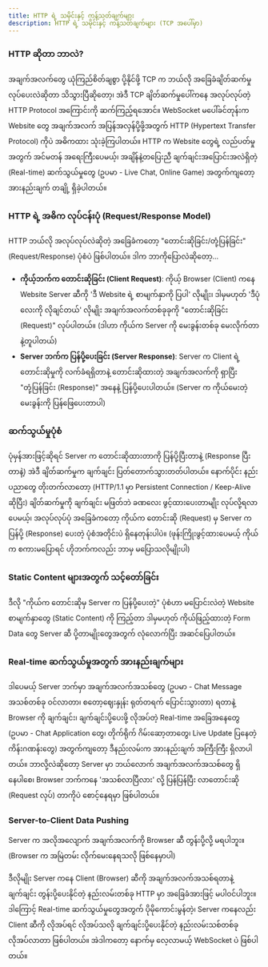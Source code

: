 ```yaml
---
title: HTTP ရဲ့ သမိုင်းနှင့် ကန့်သတ်ချက်များ
description: HTTP ရဲ့ သမိုင်းနှင့် ကန့်သတ်ချက်များ (TCP အပေါ်မှာ)
---
```



### HTTP ဆိုတာ ဘာလဲ?

အချက်အလက်တွေ ယုံကြည်စိတ်ချစွာ ပို့နိုင်ဖို့ TCP က ဘယ်လို အခြေခံချိတ်ဆက်မှု လုပ်ပေးလဲဆိုတာ သိသွားပြီဆိုတော့၊ အဲဒီ TCP ချိတ်ဆက်မှုပေါ်ကနေ အလုပ်လုပ်တဲ့ HTTP Protocol အကြောင်းကို ဆက်ကြည့်ရအောင်။ WebSocket မပေါ်ခင်တုန်းက Website တွေ အချက်အလက် အပြန်အလှန်ပို့ဖို့အတွက် HTTP (Hypertext Transfer Protocol) ကိုပဲ အဓိကထား သုံးခဲ့ကြပါတယ်။ HTTP က Website တွေရဲ့ လည်ပတ်မှုအတွက် အင်မတန် အရေးကြီးပေမယ့်၊ အချိန်နဲ့တပြေးညီ ချက်ချင်းအပြောင်းအလဲရှိတဲ့ (Real-time) ဆက်သွယ်မှုတွေ (ဥပမာ - Live Chat, Online Game) အတွက်ကျတော့ အားနည်းချက် တချို့ ရှိခဲ့ပါတယ်။

### HTTP ရဲ့ အဓိက လုပ်ငန်းပုံ (Request/Response Model)

HTTP ဘယ်လို အလုပ်လုပ်လဲဆိုတဲ့ အခြေခံကတော့ "တောင်းဆိုခြင်း/တုံ့ပြန်ခြင်း" (Request/Response) ပုံစံပဲ ဖြစ်ပါတယ်။ ဒါက ဘာကိုပြောလဲဆိုတော့...

- **ကိုယ့်ဘက်က တောင်းဆိုခြင်း (Client Request)**: ကိုယ့် Browser (Client) ကနေ Website Server ဆီကို 'ဒီ Website ရဲ့ စာမျက်နှာကို ပြပါ' လိုမျိုး၊ ဒါမှမဟုတ် 'ဒီပုံလေးကို လိုချင်တယ်' လိုမျိုး အချက်အလက်တစ်ခုခုကို "တောင်းဆိုခြင်း (Request)" လုပ်ပါတယ်။ (ဒါဟာ ကိုယ်က Server ကို မေးခွန်းတစ်ခု မေးလိုက်တာနဲ့တူပါတယ်)
- **Server ဘက်က ပြန်ပို့ပေးခြင်း (Server Response)**: Server က Client ရဲ့ တောင်းဆိုမှုကို လက်ခံရရှိတာနဲ့ တောင်းဆိုထားတဲ့ အချက်အလက်ကို ရှာပြီး "တုံ့ပြန်ခြင်း (Response)" အနေနဲ့ ပြန်ပို့ပေးပါတယ်။ (Server က ကိုယ်မေးတဲ့ မေးခွန်းကို ပြန်ဖြေပေးတာပါ)

<ContentImage imgSrc={requestResponse} altText="HTTP request response" />

### ဆက်သွယ်မှုပုံစံ

ပုံမှန်အားဖြင့်ဆိုရင် Server က တောင်းဆိုထားတာကို ပြန်ပို့ပြီးတာနဲ့ (Response ပြီးတာနဲ့) အဲဒီ ချိတ်ဆက်မှုက ချက်ချင်း ပြတ်တောက်သွားတတ်ပါတယ်။ နောက်ပိုင်း နည်းပညာတွေ တိုးတက်လာတော့ (HTTP/1.1 မှာ Persistent Connection / Keep-Alive ဆိုပြီး) ချိတ်ဆက်မှုကို ချက်ချင်း မဖြတ်ဘဲ ခဏလေး ဖွင့်ထားပေးတာမျိုး လုပ်လို့ရလာပေမယ့်၊ အလုပ်လုပ်ပုံ အခြေခံကတော့ ကိုယ်က တောင်းဆို (Request) မှ Server က ပြန်ပို့ (Response) ပေးတဲ့ ပုံစံအတိုင်းပဲ ရှိနေတုန်းပါပဲ။ (ဖုန်းကြိုးဖွင့်ထားပေမယ့် ကိုယ်က စကားမပြောရင် ဟိုဘက်ကလည်း ဘာမှ မပြောသလိုမျိုးပါ)

### Static Content များအတွက် သင့်တော်ခြင်း

ဒီလို "ကိုယ်က တောင်းဆိုမှ Server က ပြန်ပို့ပေးတဲ့" ပုံစံဟာ မပြောင်းလဲတဲ့ Website စာမျက်နှာတွေ (Static Content) ကို ကြည့်တာ ဒါမှမဟုတ် ကိုယ်ဖြည့်ထားတဲ့ Form Data တွေ Server ဆီ ပို့တာမျိုးတွေအတွက် လုံလောက်ပြီး အဆင်ပြေပါတယ်။

### Real-time ဆက်သွယ်မှုအတွက် အားနည်းချက်များ

ဒါပေမယ့် Server ဘက်မှာ အချက်အလက်အသစ်တွေ (ဥပမာ - Chat Message အသစ်တစ်ခု ဝင်လာတာ၊ စတော့ဈေးနှုန်း ရုတ်တရက် ပြောင်းသွားတာ) ရတာနဲ့ Browser ကို ချက်ချင်း၊ ချက်ချင်းပို့ပေးဖို့ လိုအပ်တဲ့ Real-time အခြေအနေတွေ (ဥပမာ - Chat Application တွေ၊ တိုက်ရိုက် ဂိမ်းဆော့တာတွေ၊ Live Update ပြနေတဲ့ ကိန်းဂဏန်းတွေ) အတွက်ကျတော့ ဒီနည်းလမ်းက အားနည်းချက် အကြီးကြီး ရှိလာပါတယ်။ ဘာလို့လဲဆိုတော့ Server မှာ ဘယ်လောက် အချက်အလက်အသစ်တွေ ရှိနေပါစေ၊ Browser ဘက်ကနေ 'အသစ်လာပြီလား' လို့ ပြန်ပြန်ပြီး လာတောင်းဆို (Request လုပ်) တာကိုပဲ စောင့်နေရမှာ ဖြစ်ပါတယ်။

### Server-to-Client Data Pushing

Server က အလိုအလျောက် အချက်အလက်ကို Browser ဆီ တွန်းပို့လို့ မရပါဘူး။ (Browser က အမြဲတမ်း လိုက်မေးနေရသလို ဖြစ်နေမှာပါ)

ဒီလိုမျိုး Server ကနေ Client (Browser) ဆီကို အချက်အလက်အသစ်ရတာနဲ့ ချက်ချင်း တွန်းပို့ပေးနိုင်တဲ့ နည်းလမ်းတစ်ခု HTTP မှာ အခြေခံအားဖြင့် မပါဝင်ပါဘူး။ ဒါကြောင့် Real-time ဆက်သွယ်မှုတွေအတွက် ပိုမိုကောင်းမွန်တဲ့၊ Server ကနေလည်း Client ဆီကို လိုအပ်ရင် လိုအပ်သလို ချက်ချင်းပို့ပေးနိုင်တဲ့ နည်းလမ်းသစ်တစ်ခု လိုအပ်လာတာ ဖြစ်ပါတယ်။ အဲဒါကတော့ နောက်မှ လေ့လာမယ့် WebSocket ပဲ ဖြစ်ပါတယ်။
